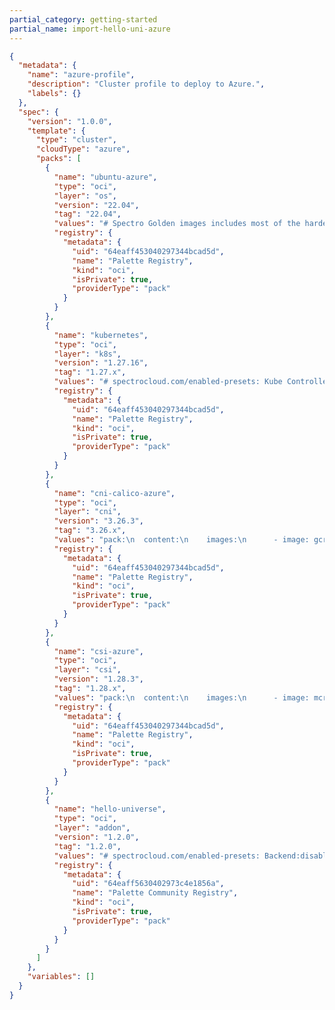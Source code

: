 ```yaml
---
partial_category: getting-started
partial_name: import-hello-uni-azure
---
```


```json
{
  "metadata": {
    "name": "azure-profile",
    "description": "Cluster profile to deploy to Azure.",
    "labels": {}
  },
  "spec": {
    "version": "1.0.0",
    "template": {
      "type": "cluster",
      "cloudType": "azure",
      "packs": [
        {
          "name": "ubuntu-azure",
          "type": "oci",
          "layer": "os",
          "version": "22.04",
          "tag": "22.04",
          "values": "# Spectro Golden images includes most of the hardening as per CIS Ubuntu Linux 22.04 LTS Server L1 v1.0.0 standards\n# Uncomment below section to\n# 1. Include custom files to be copied over to the nodes and/or\n# 2. Execute list of commands before or after kubeadm init/join is executed\n#\n#kubeadmconfig:\n#  preKubeadmCommands:\n#  - echo \"Executing pre kube admin config commands\"\n#  - update-ca-certificates\n#  - 'systemctl restart containerd; sleep 3'\n#  - 'while [ ! -S /var/run/containerd/containerd.sock ]; do echo \"Waiting for containerd...\"; sleep 1; done'\n#  postKubeadmCommands:\n#  - echo \"Executing post kube admin config commands\"\n#  files:\n#  - targetPath: /usr/local/share/ca-certificates/mycom.crt\n#    targetOwner: \"root:root\"\n#    targetPermissions: \"0644\"\n#    content: |\n#      -----BEGIN CERTIFICATE-----\n#      MIICyzCCAbOgAwIBAgIBADANBgkqhkiG9w0BAQsFADAVMRMwEQYDVQQDEwprdWJl\n#      cm5ldGVzMB4XDTIwMDkyMjIzNDMyM1oXDTMwMDkyMDIzNDgyM1owFTETMBEGA1UE\n#      AxMKa3ViZXJuZXRlczCCASIwDQYJKoZIhvcNAQEBBQADggEPADCCAQoCggEBAMdA\n#      nZYs1el/6f9PgV/aO9mzy7MvqaZoFnqO7Qi4LZfYzixLYmMUzi+h8/RLPFIoYLiz\n#      qiDn+P8c9I1uxB6UqGrBt7dkXfjrUZPs0JXEOX9U/6GFXL5C+n3AUlAxNCS5jobN\n#      fbLt7DH3WoT6tLcQefTta2K+9S7zJKcIgLmBlPNDijwcQsbenSwDSlSLkGz8v6N2\n#      7SEYNCV542lbYwn42kbcEq2pzzAaCqa5uEPsR9y+uzUiJpv5tDHUdjbFT8tme3vL\n#      9EdCPODkqtMJtCvz0hqd5SxkfeC2L+ypaiHIxbwbWe7GtliROvz9bClIeGY7gFBK\n#      jZqpLdbBVjo0NZBTJFUCAwEAAaMmMCQwDgYDVR0PAQH/BAQDAgKkMBIGA1UdEwEB\n#      /wQIMAYBAf8CAQAwDQYJKoZIhvcNAQELBQADggEBADIKoE0P+aVJGV9LWGLiOhki\n#      HFv/vPPAQ2MPk02rLjWzCaNrXD7aPPgT/1uDMYMHD36u8rYyf4qPtB8S5REWBM/Y\n#      g8uhnpa/tGsaqO8LOFj6zsInKrsXSbE6YMY6+A8qvv5lPWpJfrcCVEo2zOj7WGoJ\n#      ixi4B3fFNI+wih8/+p4xW+n3fvgqVYHJ3zo8aRLXbXwztp00lXurXUyR8EZxyR+6\n#      b+IDLmHPEGsY9KOZ9VLLPcPhx5FR9njFyXvDKmjUMJJgUpRkmsuU1mCFC+OHhj56\n#      IkLaSJf6z/p2a3YjTxvHNCqFMLbJ2FvJwYCRzsoT2wm2oulnUAMWPI10vdVM+Nc=\n#      -----END CERTIFICATE-----",
          "registry": {
            "metadata": {
              "uid": "64eaff453040297344bcad5d",
              "name": "Palette Registry",
              "kind": "oci",
              "isPrivate": true,
              "providerType": "pack"
            }
          }
        },
        {
          "name": "kubernetes",
          "type": "oci",
          "layer": "k8s",
          "version": "1.27.16",
          "tag": "1.27.x",
          "values": "# spectrocloud.com/enabled-presets: Kube Controller Manager:loopback-ctrlmgr,Kube Scheduler:loopback-scheduler\npack:\n  content:\n    images:\n      - image: registry.k8s.io/coredns/coredns:v1.10.1\n      - image: registry.k8s.io/etcd:3.5.12-0\n      - image: registry.k8s.io/kube-apiserver:v1.27.15\n      - image: registry.k8s.io/kube-controller-manager:v1.27.15\n      - image: registry.k8s.io/kube-proxy:v1.27.15\n      - image: registry.k8s.io/kube-scheduler:v1.27.15\n      - image: registry.k8s.io/pause:3.9\n      - image: registry.k8s.io/pause:3.8\n  #CIDR Range for Pods in cluster\n  # Note : This must not overlap with any of the host or service network\n  podCIDR: \"192.168.0.0/16\"\n  #CIDR notation IP range from which to assign service cluster IPs\n  # Note : This must not overlap with any IP ranges assigned to nodes for pods.\n  serviceClusterIpRange: \"10.96.0.0/12\"\n  # serviceDomain: \"cluster.local\"\n\nkubeadmconfig:\n  apiServer:\n    extraArgs:\n      # Note : secure-port flag is used during kubeadm init. Do not change this flag on a running cluster\n      secure-port: \"6443\"\n      anonymous-auth: \"true\"\n      profiling: \"false\"\n      disable-admission-plugins: \"AlwaysAdmit\"\n      default-not-ready-toleration-seconds: \"60\"\n      default-unreachable-toleration-seconds: \"60\"\n      enable-admission-plugins: \"AlwaysPullImages,NamespaceLifecycle,ServiceAccount,NodeRestriction,PodSecurity\"\n      admission-control-config-file: \"/etc/kubernetes/pod-security-standard.yaml\"\n      audit-log-path: /var/log/apiserver/audit.log\n      audit-policy-file: /etc/kubernetes/audit-policy.yaml\n      audit-log-maxage: \"30\"\n      audit-log-maxbackup: \"10\"\n      audit-log-maxsize: \"100\"\n      authorization-mode: RBAC,Node\n      tls-cipher-suites: \"TLS_ECDHE_ECDSA_WITH_AES_128_GCM_SHA256,TLS_ECDHE_RSA_WITH_AES_128_GCM_SHA256,TLS_ECDHE_ECDSA_WITH_CHACHA20_POLY1305,TLS_ECDHE_RSA_WITH_AES_256_GCM_SHA384,TLS_ECDHE_RSA_WITH_CHACHA20_POLY1305,TLS_ECDHE_ECDSA_WITH_AES_256_GCM_SHA384,TLS_RSA_WITH_AES_256_GCM_SHA384,TLS_RSA_WITH_AES_128_GCM_SHA256\"\n    extraVolumes:\n      - name: audit-log\n        hostPath: /var/log/apiserver\n        mountPath: /var/log/apiserver\n        pathType: DirectoryOrCreate\n      - name: audit-policy\n        hostPath: /etc/kubernetes/audit-policy.yaml\n        mountPath: /etc/kubernetes/audit-policy.yaml\n        readOnly: true\n        pathType: File\n      - name: pod-security-standard\n        hostPath: /etc/kubernetes/pod-security-standard.yaml\n        mountPath: /etc/kubernetes/pod-security-standard.yaml\n        readOnly: true\n        pathType: File\n  controllerManager:\n    extraArgs:\n      profiling: \"false\"\n      terminated-pod-gc-threshold: \"25\"\n      use-service-account-credentials: \"true\"\n      feature-gates: \"RotateKubeletServerCertificate=true\"\n  scheduler:\n    extraArgs:\n      profiling: \"false\"\n  kubeletExtraArgs:\n    read-only-port : \"0\"\n    event-qps: \"0\"\n    feature-gates: \"RotateKubeletServerCertificate=true\"\n    protect-kernel-defaults: \"true\"\n    rotate-server-certificates: \"true\"\n    tls-cipher-suites: \"TLS_ECDHE_ECDSA_WITH_AES_128_GCM_SHA256,TLS_ECDHE_RSA_WITH_AES_128_GCM_SHA256,TLS_ECDHE_ECDSA_WITH_CHACHA20_POLY1305,TLS_ECDHE_RSA_WITH_AES_256_GCM_SHA384,TLS_ECDHE_RSA_WITH_CHACHA20_POLY1305,TLS_ECDHE_ECDSA_WITH_AES_256_GCM_SHA384,TLS_RSA_WITH_AES_256_GCM_SHA384,TLS_RSA_WITH_AES_128_GCM_SHA256\"\n  files:\n    - path: hardening/audit-policy.yaml\n      targetPath: /etc/kubernetes/audit-policy.yaml\n      targetOwner: \"root:root\"\n      targetPermissions: \"0600\"\n    - path: hardening/90-kubelet.conf\n      targetPath: /etc/sysctl.d/90-kubelet.conf\n      targetOwner: \"root:root\"\n      targetPermissions: \"0600\"\n    - targetPath: /etc/kubernetes/pod-security-standard.yaml\n      targetOwner: \"root:root\"\n      targetPermissions: \"0600\"\n      content: |\n        apiVersion: apiserver.config.k8s.io/v1\n        kind: AdmissionConfiguration\n        plugins:\n        - name: PodSecurity\n          configuration:\n            apiVersion: pod-security.admission.config.k8s.io/v1\n            kind: PodSecurityConfiguration\n            defaults:\n              enforce: \"baseline\"\n              enforce-version: \"v1.27\"\n              audit: \"baseline\"\n              audit-version: \"v1.27\"\n              warn: \"restricted\"\n              warn-version: \"v1.27\"\n              audit: \"restricted\"\n              audit-version: \"v1.27\"\n            exemptions:\n              # Array of authenticated usernames to exempt.\n              usernames: []\n              # Array of runtime class names to exempt.\n              runtimeClasses: []\n              # Array of namespaces to exempt.\n              namespaces: [kube-system]\n\n  preKubeadmCommands:\n    # For enabling 'protect-kernel-defaults' flag to kubelet, kernel parameters changes are required\n    - 'echo \"====> Applying kernel parameters for Kubelet\"'\n    - 'sysctl -p /etc/sysctl.d/90-kubelet.conf'\n  postKubeadmCommands:\n    - 'chmod 600 /var/lib/kubelet/config.yaml'\n    #- 'echo \"List of post kubeadm commands to be executed\"'\n\n# Client configuration to add OIDC based authentication flags in kubeconfig\n#clientConfig:\n  #oidc-issuer-url: \"{{ .spectro.pack.kubernetes.kubeadmconfig.apiServer.extraArgs.oidc-issuer-url }}\"\n  #oidc-client-id: \"{{ .spectro.pack.kubernetes.kubeadmconfig.apiServer.extraArgs.oidc-client-id }}\"\n  #oidc-client-secret: 1gsranjjmdgahm10j8r6m47ejokm9kafvcbhi3d48jlc3rfpprhv\n  #oidc-extra-scope: profile,email",
          "registry": {
            "metadata": {
              "uid": "64eaff453040297344bcad5d",
              "name": "Palette Registry",
              "kind": "oci",
              "isPrivate": true,
              "providerType": "pack"
            }
          }
        },
        {
          "name": "cni-calico-azure",
          "type": "oci",
          "layer": "cni",
          "version": "3.26.3",
          "tag": "3.26.x",
          "values": "pack:\n  content:\n    images:\n      - image: gcr.io/spectro-images-public/calico/cni:v3.26.3\n      - image: gcr.io/spectro-images-public/calico/node:v3.26.3\n      - image: gcr.io/spectro-images-public/calico/kube-controllers:v3.26.3\n\nmanifests:\n  calico:\n    images:\n      cni: \"\"\n      node: \"\"\n      kubecontroller: \"\"  \n    # IPAM type to use. Supported types are calico-ipam, host-local\n    ipamType: \"calico-ipam\"\n\n    calico_ipam:\n      assign_ipv4: true\n      assign_ipv6: false\n\n    # Should be one of CALICO_IPV4POOL_IPIP or CALICO_IPV4POOL_VXLAN  \n    encapsulationType: \"CALICO_IPV4POOL_VXLAN\"\n\n    # Should be one of Always, CrossSubnet, Never\n    encapsulationMode: \"Always\"\n\n    env:\n      # Additional env variables for calico-node\n      calicoNode:\n        #IPV6: \"autodetect\"\n        #FELIX_IPV6SUPPORT: \"true\"\n        #CALICO_IPV6POOL_NAT_OUTGOING: \"true\"\n        #CALICO_IPV4POOL_CIDR: \"192.168.0.0/16\"\n        #IP_AUTODETECTION_METHOD: \"first-found\"\n\n      # Additional env variables for calico-kube-controller deployment\n      calicoKubeControllers:\n        #LOG_LEVEL: \"info\"\n        #SYNC_NODE_LABELS: \"true\"",
          "registry": {
            "metadata": {
              "uid": "64eaff453040297344bcad5d",
              "name": "Palette Registry",
              "kind": "oci",
              "isPrivate": true,
              "providerType": "pack"
            }
          }
        },
        {
          "name": "csi-azure",
          "type": "oci",
          "layer": "csi",
          "version": "1.28.3",
          "tag": "1.28.x",
          "values": "pack:\n  content:\n    images:\n      - image: mcr.microsoft.com/oss/kubernetes-csi/azuredisk-csi:v1.28.3\n      - image: mcr.microsoft.com/oss/kubernetes-csi/csi-provisioner:v3.5.0\n      - image: mcr.microsoft.com/oss/kubernetes-csi/csi-attacher:v4.3.0\n      - image: mcr.microsoft.com/oss/kubernetes-csi/csi-resizer:v1.8.0\n      - image: mcr.microsoft.com/oss/kubernetes-csi/livenessprobe:v2.10.0\n      - image: mcr.microsoft.com/oss/kubernetes-csi/csi-node-driver-registrar:v2.8.0\n    charts:\n      - repo: https://raw.githubusercontent.com/kubernetes-sigs/azuredisk-csi-driver/master/charts\n        name: azuredisk-csi-driver\n        version: 1.28.3\n  namespace: \"kube-system\"\n\ncharts:\n  azuredisk-csi-driver:\n    storageclass:\n      # Azure storage account Sku tier. Default is empty\n      storageaccounttype: \"StandardSSD_LRS\"\n\n      # Possible values are shared (default), dedicated, and managed\n      kind: \"managed\"\n\n      #Allowed reclaim policies are Delete, Retain\n      reclaimPolicy: \"Delete\"\n\n      #Toggle for Volume expansion\n      allowVolumeExpansion: \"true\"\n\n      #Toggle for Default class\n      isDefaultClass: \"true\"\n\n      #Supported binding modes are Immediate, WaitForFirstConsumer\n      #Setting binding mode to WaitForFirstConsumer, so that the volumes gets created in the same AZ as that of the pods\n      volumeBindingMode: \"WaitForFirstConsumer\"\n\n    image:\n      baseRepo: mcr.microsoft.com\n      azuredisk:\n        repository: /oss/kubernetes-csi/azuredisk-csi\n        tag: v1.28.3\n        pullPolicy: IfNotPresent\n      csiProvisioner:\n        repository: /oss/kubernetes-csi/csi-provisioner\n        tag: v3.5.0\n        pullPolicy: IfNotPresent\n      csiAttacher:\n        repository: /oss/kubernetes-csi/csi-attacher\n        tag: v4.3.0\n        pullPolicy: IfNotPresent\n      csiResizer:\n        repository: /oss/kubernetes-csi/csi-resizer\n        tag: v1.8.0\n        pullPolicy: IfNotPresent\n      livenessProbe:\n        repository: /oss/kubernetes-csi/livenessprobe\n        tag: v2.10.0\n        pullPolicy: IfNotPresent\n      nodeDriverRegistrar:\n        repository: /oss/kubernetes-csi/csi-node-driver-registrar\n        tag: v2.8.0\n        pullPolicy: IfNotPresent\n    \n    serviceAccount:\n      create: true # When true, service accounts will be created for you. Set to false if you want to use your own.\n      controller: csi-azuredisk-controller-sa # Name of Service Account to be created or used\n      node: csi-azuredisk-node-sa # Name of Service Account to be created or used\n      snapshotController: csi-snapshot-controller-sa # Name of Service Account to be created or used\n    \n    rbac:\n      create: true\n      name: azuredisk\n    \n    controller:\n      name: csi-azuredisk-controller\n      cloudConfigSecretName: azure-cloud-provider\n      cloudConfigSecretNamespace: kube-system\n      allowEmptyCloudConfig: false\n      enableTrafficManager: false\n      trafficManagerPort: 7788\n      replicas: 2\n      metricsPort: 29604\n      livenessProbe:\n        healthPort: 29602\n      runOnMaster: false\n      runOnControlPlane: false\n      disableAvailabilitySetNodes: false\n      vmType: \"\"\n      provisionerWorkerThreads: 100\n      attacherWorkerThreads: 1000\n      vmssCacheTTLInSeconds: -1\n      logLevel: 5\n      tolerations:\n        - key: \"node-role.kubernetes.io/master\"\n          operator: \"Exists\"\n          effect: \"NoSchedule\"\n        - key: \"node-role.kubernetes.io/controlplane\"\n          operator: \"Exists\"\n          effect: \"NoSchedule\"\n        - key: \"node-role.kubernetes.io/control-plane\"\n          operator: \"Exists\"\n          effect: \"NoSchedule\"\n      hostNetwork: false # this setting could be disabled if controller does not depend on MSI setting\n      labels: {}\n      annotations: {}\n      podLabels: {}\n      podAnnotations: {}\n      nodeSelector: {}\n      affinity: {}\n      resources:\n        csiProvisioner:\n          limits:\n            memory: 500Mi\n          requests:\n            cpu: 10m\n            memory: 20Mi\n        csiAttacher:\n          limits:\n            memory: 500Mi\n          requests:\n            cpu: 10m\n            memory: 20Mi\n        csiResizer:\n          limits:\n            memory: 500Mi\n          requests:\n            cpu: 10m\n            memory: 20Mi\n        csiSnapshotter:\n          limits:\n            memory: 200Mi\n          requests:\n            cpu: 10m\n            memory: 20Mi\n        livenessProbe:\n          limits:\n            memory: 100Mi\n          requests:\n            cpu: 10m\n            memory: 20Mi\n        azuredisk:\n          limits:\n            memory: 500Mi\n          requests:\n            cpu: 10m\n            memory: 20Mi\n    \n    node:\n      cloudConfigSecretName: azure-cloud-provider\n      cloudConfigSecretNamespace: kube-system\n      supportZone: true\n      allowEmptyCloudConfig: true\n      getNodeIDFromIMDS: false\n      maxUnavailable: 1\n      logLevel: 5\n      livenessProbe:\n        healthPort: 29603\n    \n    snapshot:\n      enabled: false\n      name: csi-snapshot-controller\n      image:\n        csiSnapshotter:\n          repository: /oss/kubernetes-csi/csi-snapshotter\n          tag: v6.2.2\n          pullPolicy: IfNotPresent\n        csiSnapshotController:\n          repository: /oss/kubernetes-csi/snapshot-controller\n          tag: v6.2.2\n          pullPolicy: IfNotPresent\n      snapshotController:\n        name: csi-snapshot-controller\n        replicas: 2\n        labels: {}\n        annotations: {}\n        podLabels: {}\n        podAnnotations: {}\n        resources:\n          limits:\n            memory: 300Mi\n          requests:\n            cpu: 10m\n            memory: 20Mi\n      VolumeSnapshotClass:\n        enabled: false\n        name: csi-azuredisk-vsc\n        deletionPolicy: Delete\n        parameters:\n          incremental: '\"true\"' # available values: \"true\", \"false\" (\"true\" by default for Azure Public Cloud, and \"false\" by default for Azure Stack Cloud)\n          resourceGroup: \"\" # available values: EXISTING RESOURCE GROUP (If not specified, snapshot will be stored in the same resource group as source Azure disk)\n          tags: \"\" # tag format: 'key1=val1,key2=val2'\n        additionalLabels: {}\n    \n    feature:\n      enableFSGroupPolicy: true\n    \n    driver:\n      name: disk.csi.azure.com\n      # maximum number of attachable volumes per node,\n      # maximum number is defined according to node instance type by default(-1)\n      volumeAttachLimit: -1\n      customUserAgent: \"\"\n      userAgentSuffix: \"OSS-helm\"\n      azureGoSDKLogLevel: \"\" # available values: \"\"(no logs), DEBUG, INFO, WARNING, ERROR\n      httpsProxy: \"\"\n      httpProxy: \"\"\n      noProxy: \"\"\n    \n    linux:\n      enabled: true\n      dsName: csi-azuredisk-node # daemonset name\n      kubelet: /var/lib/kubelet\n      distro: debian # available values: debian, fedora\n      enablePerfOptimization: true\n      enableRegistrationProbe: true\n      tolerations:\n        - operator: \"Exists\"\n      hostNetwork: true # this setting could be disabled if perfProfile is `none`\n      getNodeInfoFromLabels: false # get node info from node labels instead of IMDS\n      labels: {}\n      annotations: {}\n      podLabels: {}\n      podAnnotations: {}\n      nodeSelector: {}\n      affinity: {}\n      nodeAffinity:\n        requiredDuringSchedulingIgnoredDuringExecution:\n          nodeSelectorTerms:\n            - matchExpressions:\n                - key: type\n                  operator: NotIn\n                  values:\n                    - virtual-kubelet\n      resources:\n        livenessProbe:\n          limits:\n            memory: 100Mi\n          requests:\n            cpu: 10m\n            memory: 20Mi\n        nodeDriverRegistrar:\n          limits:\n            memory: 100Mi\n          requests:\n            cpu: 10m\n            memory: 20Mi\n        azuredisk:\n          limits:\n            memory: 200Mi\n          requests:\n            cpu: 10m\n            memory: 20Mi\n    \n    windows:\n      enabled: true\n      useHostProcessContainers: false\n      dsName: csi-azuredisk-node-win # daemonset name\n      kubelet: 'C:\\var\\lib\\kubelet'\n      getNodeInfoFromLabels: false # get node info from node labels instead of IMDS\n      enableRegistrationProbe: true\n      tolerations:\n        - key: \"node.kubernetes.io/os\"\n          operator: \"Exists\"\n          effect: \"NoSchedule\"\n      labels: {}\n      annotations: {}\n      podLabels: {}\n      podAnnotations: {}\n      nodeSelector: {}\n      affinity: {}\n      nodeAffinity:\n        requiredDuringSchedulingIgnoredDuringExecution:\n          nodeSelectorTerms:\n            - matchExpressions:\n                - key: type\n                  operator: NotIn\n                  values:\n                    - virtual-kubelet\n      resources:\n        livenessProbe:\n          limits:\n            memory: 150Mi\n          requests:\n            cpu: 10m\n            memory: 40Mi\n        nodeDriverRegistrar:\n          limits:\n            memory: 150Mi\n          requests:\n            cpu: 30m\n            memory: 40Mi\n        azuredisk:\n          limits:\n            memory: 200Mi\n          requests:\n            cpu: 10m\n            memory: 40Mi\n    \n    cloud: AzurePublicCloud\n    \n    ## Reference to one or more secrets to be used when pulling images\n    ## ref: https://kubernetes.io/docs/tasks/configure-pod-container/pull-image-private-registry/\n    ##\n    imagePullSecrets: []\n    # - name: \"image-pull-secret\"\n    \n    workloadIdentity:\n      clientID: \"\"\n      # [optional] If the AAD application or user-assigned managed identity is not in the same tenant as the cluster\n      # then set tenantID with the application or user-assigned managed identity tenant ID\n      tenantID: \"\"",
          "registry": {
            "metadata": {
              "uid": "64eaff453040297344bcad5d",
              "name": "Palette Registry",
              "kind": "oci",
              "isPrivate": true,
              "providerType": "pack"
            }
          }
        },
        {
          "name": "hello-universe",
          "type": "oci",
          "layer": "addon",
          "version": "1.2.0",
          "tag": "1.2.0",
          "values": "# spectrocloud.com/enabled-presets: Backend:disable-api\npack:\n  content:\n    images:\n      - image: ghcr.io/spectrocloud/hello-universe:1.2.0\n  spectrocloud.com/install-priority: 0\n\nmanifests:\n  hello-universe:\n    images:\n      hellouniverse: ghcr.io/spectrocloud/hello-universe:1.2.0\n    apiEnabled: false\n    namespace: hello-universe\n    port: 8080\n    replicas: 1",
          "registry": {
            "metadata": {
              "uid": "64eaff5630402973c4e1856a",
              "name": "Palette Community Registry",
              "kind": "oci",
              "isPrivate": true,
              "providerType": "pack"
            }
          }
        }
      ]
    },
    "variables": []
  }
}
```